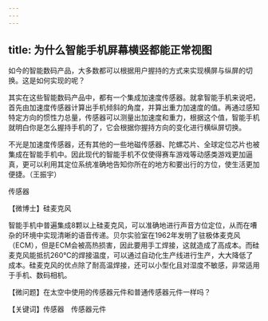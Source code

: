 ```yaml
---
---
---
```

title: 为什么智能手机屏幕横竖都能正常视图
---




如今的智能数码产品，大多数都可以根据用户握持的方式来实现横屏与纵屏的切换。这是如何实现的呢？

其实在这些智能数码产品中，都有一个集成加速度传感器。就拿智能手机来说吧，首先由加速度传感器计算出手机倾斜的角度，并算出重力加速度的值。再通过感知特定方向的惯性力总量，传感器可以测量出加速度和重力，根据这个值，智能手机就明白你是怎么握持手机的了，它会根据你握持方向的变化进行横纵屏切换。

不光是加速度传感器，还有其他的一些地磁传感器、陀螺芯片、全球定位芯片也被集成在智能手机中。因此现代的智能手机不仅使得赛车游戏等动感类游戏更加逼真，更可以利用其定位系统准确地告知你所在的地方和要出行的方位，使生活更加便捷。（王振宇）

传感器





【微博士】硅麦克风



智能手机中普遍集成8颗以上硅麦克风，可以准确地进行声音方位定位，从而在嘈杂的环境中实现清晰的语音传递。贝尔实验室在1962年发明了驻极体麦克风（ECM），但是ECM会被高热损害，因此要用手工焊接，这就造成了高成本。而硅麦克风能抵抗260℃的焊接温度，可以通过自动化生产线进行生产，大大降低了成本。硅麦克风的优点除了耐高温焊接，还可以小型化且对湿度不敏感，非常适用于手机、数码相机。

【微问题】在太空中使用的传感器元件和普通传感器元件一样吗？

【关键词】传感器　传感器元件